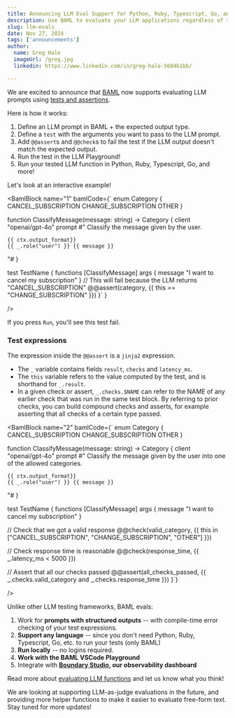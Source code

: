 ```yaml
---
title: Announcing LLM Eval Support for Python, Ruby, Typescript, Go, and more.
description: Use BAML to evaluate your LLM applications regardless of the language you use to call them
slug: llm-evals
date: Nov 27, 2024
tags: ['announcements']
author:
  name: Greg Hale
  imageUrl: /greg.jpg
  linkedin: https://www.linkedin.com/in/greg-hale-5684b1bb/

---
```


We are excited to announce that [BAML](https://docs.boundaryml.com) now supports evaluating LLM prompts using [tests and assertions](https://docs.boundaryml.com/guide/baml-basics/testing-functions#assertions).

Here is how it works:
1. Define an LLM prompt in BAML + the expected output type.
2. Define a `test` with the arguments you want to pass to the LLM prompt.
3. Add `@@assert`s and `@@check`s to fail the test if the LLM output doesn't match the expected output.
4. Run the test in the LLM Playground!
5. Run your tested LLM function in Python, Ruby, Typescript, Go, and more!

Let's look at an interactive example!

<BamlBlock name="1" bamlCode={`
enum Category {
  CANCEL_SUBSCRIPTION
  CHANGE_SUBSCRIPTION
  OTHER
}

function ClassifyMessage(message: string) -> Category {
  client "openai/gpt-4o"
  prompt #"
    Classify the message given by the user.

    {{ ctx.output_format}}
    {{ _.role("user") }} {{ message }}
  "#
}

test TestName {
  functions [ClassifyMessage]
  args {
    message "I want to cancel my subscription"
  }
  // This will fail because the LLM returns "CANCEL_SUBSCRIPTION"
  @@assert(category, {{ this == "CHANGE_SUBSCRIPTION" }})
}`
}

 />

If you press `Run`, you'll see this test fail.

### Test expressions

The expression inside the `@@assert` is a `jinja2` expression.

- The `_` variable contains fields `result`, `checks` and `latency_ms`.
- The `this` variable refers to the value computed by the test, and is shorthand for `_.result`.
- In a given check or assert, `_.checks.$NAME` can refer to the NAME of any earlier check that was run in the same test block. By referring to prior checks, you can build compound checks and asserts, for example asserting that all checks of a certain type passed.


<BamlBlock name="2" bamlCode={`
enum Category {
  CANCEL_SUBSCRIPTION
  CHANGE_SUBSCRIPTION
  OTHER
}

function ClassifyMessage(message: string) -> Category {
  client "openai/gpt-4o"
  prompt #"
    Classify the message given by the user into one of the allowed categories.

    {{ ctx.output_format}}
    {{ _.role("user") }} {{ message }}
  "#
}

test TestName {
  functions [ClassifyMessage]
  args {
    message "I want to cancel my subscription"
  }


  // Check that we got a valid response
  @@check(valid_category, {{ this in ["CANCEL_SUBSCRIPTION", "CHANGE_SUBSCRIPTION", "OTHER"] }})

  // Check response time is reasonable
  @@check(response_time, {{ _.latency_ms < 5000 }})

  // Assert that all our checks passed
  @@assert(all_checks_passed, {{ _.checks.valid_category and _.checks.response_time }})
}`}

 />

Unlike other LLM testing frameworks, BAML evals:
1. Work for **prompts with structured outputs** -- with compile-time error checking of your test expressions.
2. **Support any language** -- since you don't need Python, Ruby, Typescript, Go, etc. to run your tests (only BAML)
3. **Run locally** -- no logins required.
3. **Work with the BAML VSCode Playground**
4. Integrate with **[Boundary Studio](https://app.boundaryml.com), our observability dashboard**


Read more about [evaluating LLM functions](https://docs.boundaryml.com/guide/baml-basics/testing-functions) and let us know what you think!

We are looking at supporting LLM-as-judge evaluations in the future, and providing more helper functions to make it easier to evaluate free-form text. Stay tuned for more updates!
